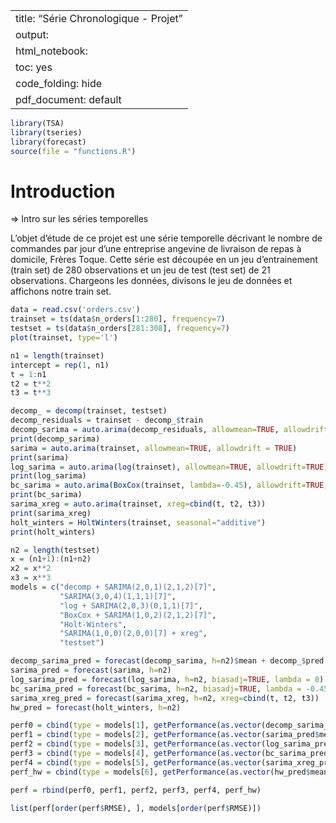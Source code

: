 --
title: "Série Chronologique - Projet"
output:
  html_notebook: 
    toc: yes
    code_folding: hide
  pdf_document: default
---

```r
library(TSA)
library(tseries)
library(forecast)
source(file = "functions.R")
```

# Introduction

=> Intro sur les séries temporelles

L'objet d'étude de ce projet est une série temporelle décrivant le nombre de commandes par jour d'une entreprise angevine de livraison de repas à domicile, Frères Toque. Cette série est découpée en un jeu d'entrainement (train set) de 280 observations et un jeu de test (test set) de 21 observations. Chargeons les données, divisons le jeu de données et affichons notre train set.

```r
data = read.csv('orders.csv')
trainset = ts(data$n_orders[1:280], frequency=7)
testset = ts(data$n_orders[281:308], frequency=7)
plot(trainset, type='l')
```

```r
n1 = length(trainset)
intercept = rep(1, n1)
t = 1:n1
t2 = t**2
t3 = t**3

decomp_ = decomp(trainset, testset)
decomp_residuals = trainset - decomp_$train
decomp_sarima = auto.arima(decomp_residuals, allowmean=TRUE, allowdrift = TRUE)
print(decomp_sarima)
sarima = auto.arima(trainset, allowmean=TRUE, allowdrift = TRUE)
print(sarima)
log_sarima = auto.arima(log(trainset), allowmean=TRUE, allowdrift=TRUE)
print(log_sarima)
bc_sarima = auto.arima(BoxCox(trainset, lambda=-0.45), allowdrift=TRUE, allowmean=TRUE)
print(bc_sarima)
sarima_xreg = auto.arima(trainset, xreg=cbind(t, t2, t3))
print(sarima_xreg)
holt_winters = HoltWinters(trainset, seasonal="additive")
print(holt_winters)
```


```r
n2 = length(testset)
x = (n1+1):(n1+n2)
x2 = x**2
x3 = x**3
models = c("decomp + SARIMA(2,0,1)(2,1,2)[7]",
           "SARIMA(3,0,4)(1,1,1)[7]",
           "log + SARIMA(2,0,3)(0,1,1)[7]",
           "BoxCox + SARIMA(1,0,2)(2,1,2)[7]",
           "Holt-Winters",
           "SARIMA(1,0,0)(2,0,0)[7] + xreg",
           "testset")

decomp_sarima_pred = forecast(decomp_sarima, h=n2)$mean + decomp_$pred
sarima_pred = forecast(sarima, h=n2)
log_sarima_pred = forecast(log_sarima, h=n2, biasadj=TRUE, lambda = 0)
bc_sarima_pred = forecast(bc_sarima, h=n2, biasadj=TRUE, lambda = -0.45)
sarima_xreg_pred = forecast(sarima_xreg, h=n2, xreg=cbind(t, t2, t3))
hw_pred = forecast(holt_winters, h=n2)
```

```r
perf0 = cbind(type = models[1], getPerformance(as.vector(decomp_sarima_pred), as.vector(testset)))
perf1 = cbind(type = models[2], getPerformance(as.vector(sarima_pred$mean), as.vector(testset)))
perf2 = cbind(type = models[3], getPerformance(as.vector(log_sarima_pred$mean), as.vector(testset)))
perf3 = cbind(type = models[4], getPerformance(as.vector(bc_sarima_pred$mean), as.vector(testset)))
perf4 = cbind(type = models[5], getPerformance(as.vector(sarima_xreg_pred$mean), as.vector(testset)))
perf_hw = cbind(type = models[6], getPerformance(as.vector(hw_pred$mean), as.vector(testset)))

perf = rbind(perf0, perf1, perf2, perf3, perf4, perf_hw)

list(perf[order(perf$RMSE), ], models[order(perf$RMSE)])
```
